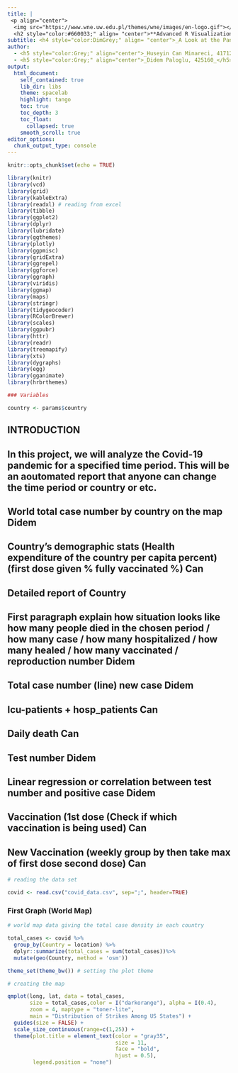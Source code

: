 ```yaml
---
title: |
 <p align="center">
  <img src="https://www.wne.uw.edu.pl/themes/wne/images/en-logo.gif"></p>  
  <h2 style="color:#660033;" align= "center">**Advanced R Visualization Final Project**</h2>
subtitle: <h4 style="color:DimGrey;" align= "center">_A Look at the Pandemic for a Specified Period</h4>
author: 
  - <h5 style="color:Grey;" align="center">_Huseyin Can Minareci, 417121_</h5>
  - <h5 style="color:Grey;" align="center">_Didem Paloglu, 425160_</h5>
output:
  html_document:
    self_contained: true
    lib_dir: libs
    theme: spacelab
    highlight: tango
    toc: true
    toc_depth: 3
    toc_float:
      collapsed: true
    smooth_scroll: true
editor_options: 
  chunk_output_type: console
---
```



```r
knitr::opts_chunk$set(echo = TRUE)
```

```r
library(knitr)
library(vcd)
library(grid)
library(kableExtra)
library(readxl) # reading from excel
library(tibble) 
library(ggplot2)
library(dplyr)
library(lubridate)
library(ggthemes)
library(plotly)
library(ggpmisc)
library(gridExtra)
library(ggrepel)
library(ggforce)
library(ggraph)
library(viridis)
library(ggmap)
library(maps)
library(stringr)
library(tidygeocoder)
library(RColorBrewer)
library(scales)
library(ggpubr)
library(httr)
library(readr)
library(treemapify)
library(xts)
library(dygraphs)
library(egg)
library(gganimate)
library(hrbrthemes)
```

```r
### Variables

country <- params$country


```

## INTRODUCTION


## In this project, we will analyze the Covid-19 pandemic for a specified time period. This will be an aoutomated report that anyone can change the time period or country or etc. 


## World total case number by country on the map Didem 


## Country’s demographic stats (Health expenditure of the country per capita percent) (first dose given % fully vaccinated %) Can


## Detailed report of Country


## First paragraph explain how situation looks like how many people died in the chosen period / how many case / how many hospitalized / how many healed / how many vaccinated / reproduction number Didem


## Total case number (line) new case Didem


## Icu-patients + hosp_patients Can


## Daily death Can


## Test number Didem


## Linear regression or correlation between test number and positive case Didem


## Vaccination (1st dose (Check if which vaccination is being used) Can


## New Vaccination (weekly group by then take max of first dose second dose) Can


```r

# reading the data set

covid <- read.csv("covid_data.csv", sep=";", header=TRUE)

```

### First Graph (World Map)

```r


# world map data giving the total case density in each country

total_cases <- covid %>%
  group_by(Country = location) %>%
  dplyr::summarize(total_cases = sum(total_cases))%>%
  mutate(geo(Country, method = 'osm'))

theme_set(theme_bw()) # setting the plot theme


```

```r
# creating the map 

qmplot(long, lat, data = total_cases, 
       size = total_cases,color = I("darkorange"), alpha = I(0.4),
       zoom = 4, maptype = "toner-lite", 
       main = "Distribution of Strikes Among US States") +
  guides(size = FALSE) +
  scale_size_continuous(range=c(1,25)) +
  theme(plot.title = element_text(color = "gray35", 
                                  size = 11, 
                                  face = "bold", 
                                  hjust = 0.5),
        legend.position = "none")

```


